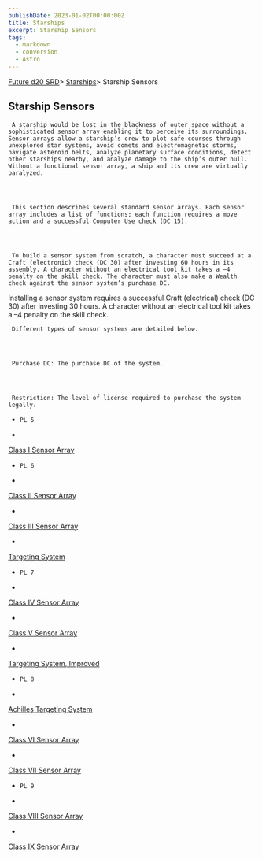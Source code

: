 ```yaml
---
publishDate: 2023-01-02T00:00:00Z
title: Starships
excerpt: Starship Sensors
tags:
  - markdown
  - conversion
  - Astro
---
```







[Future d20 SRD](/#futureD20)> [Starships](future-d20-srd-starships-index)> Starship Sensors
    





## Starship Sensors
    



     A starship would be lost in the blackness of outer space without a sophisticated sensor array enabling it to perceive its surroundings. Sensor arrays allow a starship’s crew to plot safe courses through unexplored star systems, avoid comets and electromagnetic storms, navigate asteroid belts, analyze planetary surface conditions, detect other starships nearby, and analyze damage to the ship’s outer hull. Without a functional sensor array, a ship and its crew are virtually paralyzed.
    



     This section describes several standard sensor arrays. Each sensor array includes a list of functions; each function requires a move action and a successful Computer Use check (DC 15).
    



     To build a sensor system from scratch, a character must succeed at a Craft (electronic) check (DC 30) after investing 60 hours in its assembly. A character without an electrical tool kit takes a –4 penalty on the skill check. The character must also make a Wealth check against the sensor system’s purchase DC.
Installing a sensor system requires a successful Craft (electrical) check (DC 30) after investing 30 hours. A character without an electrical tool kit takes a –4 penalty on the skill check.
    



     Different types of sensor systems are detailed below.
    



     Purchase DC: The purchase DC of the system.
    



     Restriction: The level of license required to purchase the system legally.
    


- 
      PL 5
     
- 
[Class I Sensor Array](future-d20-srd-starships-starship-sensors-class-i-sensor-array)

- 
      PL 6
     
- 
[Class II Sensor Array](future-d20-srd-starships-starship-sensors-class-ii-sensor-array)

- 
[Class III Sensor Array](future-d20-srd-starships-starship-sensors-class-iii-sensor-array)

- 
[Targeting System](future-d20-srd-starships-starship-sensors-targeting-system)

- 
      PL 7
     
- 
[Class IV Sensor Array](future-d20-srd-starships-starship-sensors-class-vi-sensor-array)

- 
[Class V Sensor Array](future-d20-srd-starships-starship-sensors-class-v-sensor-array)

- 
[Targeting System, Improved](future-d20-srd-starships-starship-sensors-targeting-system-improved)

- 
      PL 8
     
- 
[Achilles Targeting System](future-d20-srd-starships-starship-sensors-achilles-targeting-software)

- 
[Class VI Sensor Array](future-d20-srd-starships-starship-sensors-class-vi-sensor-array)

- 
[Class VII Sensor Array](future-d20-srd-starships-starship-sensors-class-vii-sensor-array)

- 
      PL 9
     
- 
[Class VIII Sensor Array](future-d20-srd-starships-starship-sensors-class-viii-sensor-array)

- 
[Class IX Sensor Array](future-d20-srd-starships-starship-sensors-class-ix-sensor-array)





